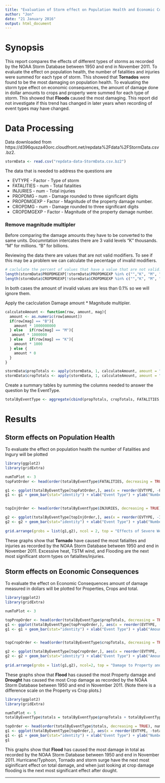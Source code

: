 ```yaml
---
title: "Evaluation of Storm effect on Population Health and Economic Consequences"
author: "Jon"
date: "21 January 2016"
output: html_document
---
```


# Synopsis

This report compares the effects of different types of storms as recorded by the NOAA Storm Database between 1950 and end in November 2011. To evaluate the effect on population health, the number of fatalities and injuries were summed for each type of storm. This showed that **Tornados** were found to be the most damaging on population health. To evaluating the storm type effect on economic consequences, the amount of damage done in dollar amounts to crops and property were summed for each type of storm. This showed that **Floods** caused the most damaging. This report did not investigate if this trend has changed in later years when recording of event types may have changed. 



# Data Processing

Data downloaded from https://d396qusza40orc.cloudfront.net/repdata%2Fdata%2FStormData.csv.bz2. 

```r
stormData <- read.csv("repdata-data-StormData.csv.bz2")
```


The data that is needed to address the questions are 

* EVTYPE      - Factor    - Type of storm
* FATALITIES  - num       - Total fatalities
* INJURIES    - num       - Total injuries
* PROPDMG     - num       - Damage rounded to three significant digits 
* PROPDMGEXP  - Factor    - Magnitude of the property damage number.
* CROPDMG     - num       - Damage rounded to three significant digits 
* CROPDMGEXP  - Factor    - Magnitude of the property damage number.

### Remove magnitude multipler

Before comparing the damage amounts they have to be converted to the same units. Documntation intercates there are 3 valid levels
“K” thousands.
“M” for millions.
“B” for billions. 

Reviewing the data there are values that are not valid modifiers. To see if this may be a problem we can calculate the pecentage of invalid modifiers. 

```r
# caclulate the percent of values that have a value that are not valid. 
length(stormData$PROPDMGEXP[!stormData$PROPDMGEXP %in% c("","K", "M", "B")])/length(stormData$PROPDMGEXP[!stormData$PROPDMGEXP %in% c("")]) 
length(stormData$CROPDMGEXP[!stormData$CROPDMGEXP %in% c("","K", "M", "B")])/length(stormData$CROPDMGEXP[!stormData$CROPDMGEXP %in% c("")]) 
```

In both cases the amount of invalid values are less than 0.1% so we will ignore them. 

Apply the caclculation Damage amount * Magnitude multipler. 

```r

calculateAmount <- function(row, amount, mag){
  amount <- as.numeric(row[amount])
  if(row[mag] == "B"){
    amount * 1000000000
  } else   if(row[mag] == "M"){
   amount * 1000000
  } else   if(row[mag] == "K"){
    amount * 1000
  } else {
    amount * 0
  }
}

stormData$propTotals <- apply(stormData, 1, calculateAmount, amount = "PROPDMG", mag="PROPDMGEXP")
stormData$cropTotals <- apply(stormData, 1, calculateAmount, amount = "CROPDMG", mag="CROPDMGEXP")

```


Create a summary tables by summing the columns needed to answer the question by the EventType.

```r
totalByEventType <- aggregate(cbind(propTotals, cropTotals, FATALITIES, INJURIES) ~ EVTYPE, sum, data = stormData )
```


# Results



## Storm effects on Population Health

To evaluate the effect on population health the number of Fatalities and Ingury will be plotted 


```r
library(ggplot2)
library(gridExtra)

numToPlot <- 3
topFatOrder <- head(order(totalByEventType$FATALITIES, decreasing = TRUE), numToPlot)

g1 <- ggplot(totalByEventType[topFatOrder,], aes(x = reorder(EVTYPE, -FATALITIES), y = FATALITIES))
g1 <- g1 + geom_bar(stat="identity") + xlab("Event Type") + ylab("Number of Fatalities")
       

topInjOrder <- head(order(totalByEventType$INJURIES, decreasing = TRUE), numToPlot)

g2 <- ggplot(totalByEventType[topInjOrder,], aes(x = reorder(EVTYPE, -INJURIES), y = INJURIES))
g2 <- g2 + geom_bar(stat="identity") + xlab("Event Type") + ylab("Number of Injuries")
     
grid.arrange(grobs = list(g1,g2), ncol = 2, top = "Effects of Severe Weather Events on U.S. Population Health")

```

These graphs show that **Tornado** have caused the most fatialites and injuries as recorded by the  NOAA Storm Database between 1950 and end in November 2011. Excessive heat, TSTM wind, and Flooding are the next most significant storm types on fatialites/injuries. 


## Storm effects on Economic Consequences

To evaluate the effect on Economic Consequences amount of damage measured in dollars will be plotted for Properties, Crops and total. 


```r
library(ggplot2)
library(gridExtra)

numToPlot <- 3

topPropOrder <- head(order(totalByEventType$propTotals, decreasing = TRUE), numToPlot)
g1 <- ggplot(totalByEventType[topPropOrder,], aes(x = reorder(EVTYPE, -propTotals), y = propTotals))
g1 <- g1 + geom_bar(stat="identity") + xlab("Event Type") + ylab("Amount of Damage") + ggtitle("Property Damage")
       

topCropOrder <- head(order(totalByEventType$cropTotals, decreasing = TRUE), numToPlot)

g2 <- ggplot(totalByEventType[topCropOrder,], aes(x = reorder(EVTYPE, -cropTotals), y = cropTotals))
g2 <- g2 + geom_bar(stat="identity") + xlab("Event Type") + ylab("Amount of Damage") + ggtitle("Crop Damage")
     
grid.arrange(grobs = list(g1,g2), ncol=2, top = "Damage to Property and Crops caused by Severe Weather Events in the U.S. ")

```

These graphs show that **Flood** has caused the most Property damage and **Drought** has caused the most Crop damage as recorded by the  NOAA Storm Database between 1950 and end in November 2011. (Note there is a difference scale on the Property vs Crop plots.) 


```r
library(ggplot2)
library(gridExtra)

numToPlot <- 5
totalByEventType$totals = totalByEventType$propTotals + totalByEventType$cropTotals

topOrder <- head(order(totalByEventType$totals, decreasing = TRUE), numToPlot)
g1 <- ggplot(totalByEventType[topOrder,], aes(x = reorder(EVTYPE, -totals), y = totals))
g1 <- g1 + geom_bar(stat="identity") + xlab("Event Type") + ylab("Number of Fatalities") + ggtitle("Total damage caused by Severe Weather Events in the U.S.")
g1       


```


This graphs show that **Flood** has caused the most damage in total as recorded by the  NOAA Storm Database between 1950 and end in November 2011. Hurricane/Typhoon, Tornado and storm surge have the next most siginificant effect on total damage, and when just looking at crop damage flooding is the next most significant effect after dought. 

*********


